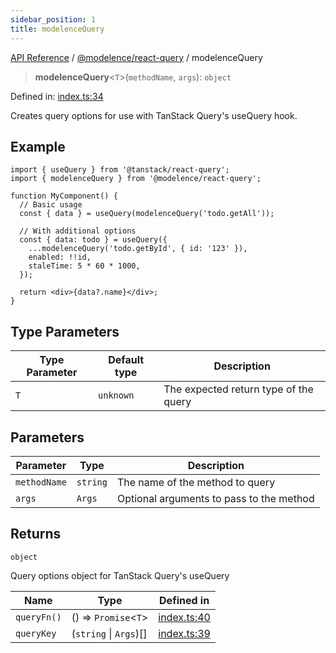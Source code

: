 ```yaml
---
sidebar_position: 1
title: modelenceQuery
---
```


[API Reference](/api-reference/@modelence/react-query/functions/../../../index) / [@modelence/react-query](/api-reference/@modelence/react-query/functions/../index) / modelenceQuery

> **modelenceQuery**\<`T`\>(`methodName`, `args`): `object`

Defined in: [index.ts:34](https://github.com/modelence/modelence/blob/21300850024534c8cf6d8f0eeb2ddb6fe60dad37/packages/react-query/src/index.ts#L34)

Creates query options for use with TanStack Query's useQuery hook.

## Example

```tsx
import { useQuery } from '@tanstack/react-query';
import { modelenceQuery } from '@modelence/react-query';

function MyComponent() {
  // Basic usage
  const { data } = useQuery(modelenceQuery('todo.getAll'));

  // With additional options
  const { data: todo } = useQuery({
    ...modelenceQuery('todo.getById', { id: '123' }),
    enabled: !!id,
    staleTime: 5 * 60 * 1000,
  });

  return <div>{data?.name}</div>;
}
```

## Type Parameters

| Type Parameter | Default type | Description |
| ------ | ------ | ------ |
| `T` | `unknown` | The expected return type of the query |

## Parameters

| Parameter | Type | Description |
| ------ | ------ | ------ |
| `methodName` | `string` | The name of the method to query |
| `args` | `Args` | Optional arguments to pass to the method |

## Returns

`object`

Query options object for TanStack Query's useQuery

| Name | Type | Defined in |
| ------ | ------ | ------ |
| `queryFn()` | () => `Promise`\<`T`\> | [index.ts:40](https://github.com/modelence/modelence/blob/21300850024534c8cf6d8f0eeb2ddb6fe60dad37/packages/react-query/src/index.ts#L40) |
| `queryKey` | (`string` \| `Args`)[] | [index.ts:39](https://github.com/modelence/modelence/blob/21300850024534c8cf6d8f0eeb2ddb6fe60dad37/packages/react-query/src/index.ts#L39) |
